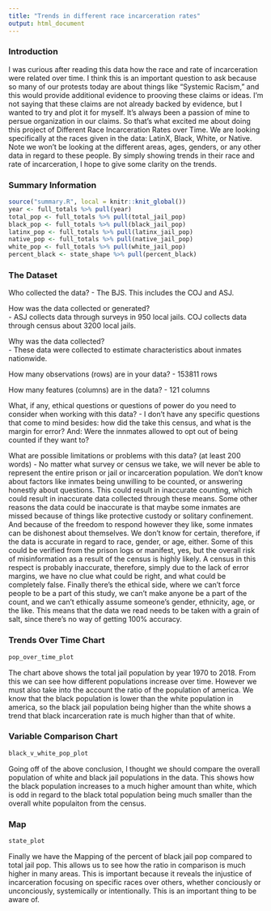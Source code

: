 ```yaml
---
title: "Trends in different race incarceration rates"
output: html_document
---
```


### Introduction

I was curious after reading this data how the race and rate of incarceration were related over time. I think this is an important question to ask because so many of our protests today are about things like "Systemic Racism," and this would provide additional evidence to prooving these claims or ideas. I'm not saying that these claims are not already backed by evidence, but I wanted to try and plot it for myself. It's always been a passion of mine to persue organization in our claims. So that's what excited me about doing this project of Different Race Incarceration Rates over Time. We are looking specifically at the races given in the data: LatinX, Black, White, or Native. Note we won't be looking at the different areas, ages, genders, or any other data in regard to these people. By simply showing trends in their race and rate of incarceration, I hope to give some clarity on the trends.

### Summary Information

```r
source("summary.R", local = knitr::knit_global())
year <- full_totals %>% pull(year)
total_pop <- full_totals %>% pull(total_jail_pop)
black_pop <- full_totals %>% pull(black_jail_pop)
latinx_pop <- full_totals %>% pull(latinx_jail_pop)
native_pop <- full_totals %>% pull(native_jail_pop)
white_pop <- full_totals %>% pull(white_jail_pop)
percent_black <- state_shape %>% pull(percent_black)
```

### The Dataset

Who collected the data?
- The BJS. This includes the COJ and ASJ.

How was the data collected or generated?  
- ASJ collects data through surveys in 950 local jails. COJ collects data through census about 3200 local jails.

Why was the data collected?  
- These data were collected to estimate characteristics about inmates nationwide.

How many observations (rows) are in your data?
- 153811 rows

How many features (columns) are in the data?
- 121 columns

What, if any, ethical questions or questions of power do you need to consider when working with this data?
- I don't have any specific questions that come to mind besides: how did the take this census, and what is the margin for error? And: Were the innmates allowed to opt out of being counted if they want to?

What are possible limitations or problems with this data?   (at least 200 words)
- No matter what survey or census we take, we will never be able to represent the entire prison or jail or incarceration population. We don't know about factors like inmates being unwilling to be counted, or answering honestly about questions. This could result in inaccurate counting, which could result in inaccurate data collected through these means. Some other reasons the data could be inaccurate is that maybe some inmates are missed because of things like protective custody or solitary confinement. And because of the freedom to respond however they like, some inmates can be dishonest about themselves. We don't know for certain, therefore, if the data is accurate in regard to race, gender, or age, either. Some of this could be verified from the prison logs or manifest, yes, but the overall risk of misinformation as a result of the census is highly likely. A census in this respect is probably inaccurate, therefore, simply due to the lack of error margins, we have no clue what could be right, and what could be completely false. Finally there's the ethical side, where we can't force people to be a part of this study, we can't make anyone be a part of the count, and we can't ethically assume someone's gender, ethnicity, age, or the like. This means that the data we read needs to be taken with a grain of salt, since there's no way of getting 100% accuracy.


### Trends Over Time Chart

```r
pop_over_time_plot
```

The chart above shows the total jail population by year 1970 to 2018. From this we can see how different populations increase over time. However we must also take into the account the ratio of the population of america. We know that the black population is lower than the white population in america, so the black jail population being higher than the white shows a trend that black incarceration rate is much higher than that of white.

### Variable Comparison Chart

```r
black_v_white_pop_plot
```

Going off of the above conclusion, I thought we should compare the overall population of white and black jail populations in the data. This shows how the black population increases to a much higher amount than white, which is odd in regard to the black total population being much smaller than the overall white populaiton from the census. 

### Map

```r
state_plot
```

Finally we have the Mapping of the percent of black jail pop compared to total jail pop. This allows us to see how the ratio in comparison is much higher in many areas. This is important because it reveals the injustice of incarceration focusing on specific races over others, whether conciously or unconciously, systemically or intentionally. This is an important thing to be aware of. 